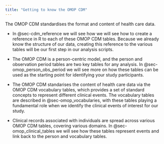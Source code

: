 ```yaml
---
title: "Getting to know the OMOP CDM"
---
```


The OMOP CDM standardises the format and content of health care data.

-   In @sec-cdm_reference we will see how we will see how to create a reference in R to each of these OMOP CDM tables. Because we already know the structure of our data, creating this reference to the various tables will be our first step in our analysis scripts.

-  The OMOP CDM is a person-centric model, and the person and observation period tables are two key tables for any analysis. In @sec-omop_person_obs_period we will see more on how these tables can be used as the starting point for identifying your study participants. 

- The OMOP CDM standarises the content of health care data via the OMOP CDM vocabulary tables, which provides a set of standard concepts to represent different clinical events. The vocabulary tables are described in @sec-omop_vocabularies, with these tables playing a fundamental role when we identify the clinical events of interest for our study.

- Clinical records associated with individuals are spread across various OMOP CDM tables, covering various domains. In @sec-omop_clinical_tables we will see how these tables represent events and link back to the person and vocabulary tables. 

